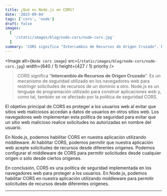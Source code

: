 ```yaml
---
title: ¿Qué es Node.js en CORS?
date: '2023-09-04'
tags: ['cors', 'node']
draft: false
images:
  [
    '/static/images/blog/node-cors/node-cors.jpg'
  ]
summary: 'CORS significa "Intercambio de Recursos de Origen Cruzado". Es un mecanismo de seguridad utilizado en los navegadores web para restringir solicitudes...'
---
```


<Image
  alt={`Node cors image`}
  src={`/static/images/blog/node-cors/node-cors.jpg`}
  width={640 / 1}
  height={427 / 1}
  priority
/>

>CORS significa "**Intercambio de Recursos de Origen Cruzado**". Es un mecanismo de seguridad utilizado en los navegadores web para restringir solicitudes de recursos de un dominio a otro. Node.js es un lenguaje de programación utilizado para construir aplicaciones web y, como tal, también se ve afectado por la política de seguridad CORS.

El objetivo principal de CORS es proteger a los usuarios web al evitar que sitios web maliciosos accedan a datos de usuarios en otros sitios web. Los navegadores web implementan esta política de seguridad para evitar que un sitio web malicioso realice solicitudes no autorizadas en nombre del usuario.

En Node.js, podemos habilitar CORS en nuestra aplicación utilizando middleware. Al habilitar CORS, podemos permitir que nuestra aplicación web acepte solicitudes de recursos desde diferentes orígenes. Podemos configurar el middleware de CORS para permitir solicitudes desde cualquier origen o solo desde ciertos orígenes.

En conclusión, CORS es una política de seguridad implementada en los navegadores web para proteger a los usuarios. En Node.js, podemos habilitar CORS en nuestra aplicación utilizando middleware para permitir solicitudes de recursos desde diferentes orígenes.

---
